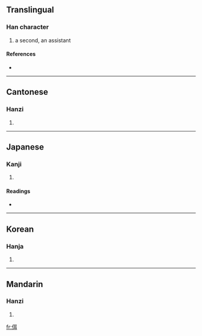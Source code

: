 ==Translingual==

===Han character===
{{Han char|rn=9|rad=人|as=06|sn=8|four=2124<sub>0</sub>|canj=人尸十 (OSJ)}}

# a second, an assistant

====References====
* {{Han ref|kx=0100.210|dkj=00560|dj=0212.160|hdz=10144.030|uh=4F74|ud=20340|bh=CBB9|bd=52153}}

----

==Cantonese==

===Hanzi===
{{yue-hanzi|jyut=|y=noi6, yi6}}

# {{defn|Cantonese}}

----

==Japanese==

===Kanji===
{{ja-kanji|grade=|rs=人06}}

# {{defn|Japanese}}

====Readings====
* {{ja-readings|on=[[じ]] (ji), [[に]] (ni), [[だい]] (dai), [[ない]] (nai)|kun=[[たすけ]] (tasuke), [[そひ]] (sohi), [[ならぶ]] (narabu), [[おる]] (oru), [[つぐ]] (tsugu)}}

----

==Korean==

===Hanja===
{{ko-hanja|hangeul=이|rv=i|mr=i}}

# {{defn|Korean}}

----

==Mandarin==

===Hanzi===
{{cmn-hanzi|pin=[[èr]] ([[er4]])|wg=erh<sup>4</sup>}}

# {{defn|Mandarin}}

[[fr:佴]]
